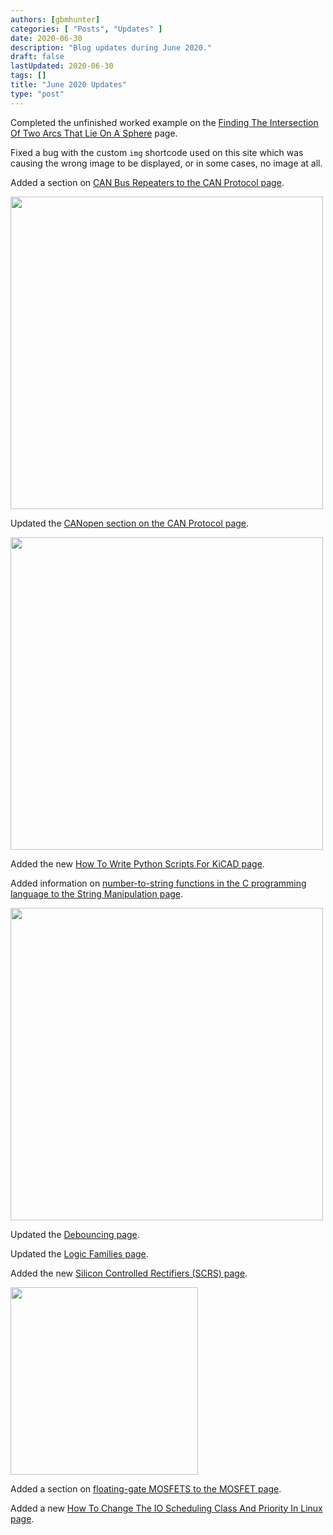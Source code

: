 ```yaml
---
authors: [gbmhunter]
categories: [ "Posts", "Updates" ]
date: 2020-06-30
description: "Blog updates during June 2020."
draft: false
lastUpdated: 2020-06-30
tags: []
title: "June 2020 Updates"
type: "post"
---
```



Completed the unfinished worked example on the [Finding The Intersection Of Two Arcs That Lie On A Sphere](/mathematics/geometry/spherical-geometry/finding-the-intersection-of-two-arcs-that-lie-on-a-sphere) page.

Fixed a bug with the custom `img` shortcode used on this site which was causing the wrong image to be displayed, or in some cases, no image at all.

Added a section on [CAN Bus Repeaters to the CAN Protocol page](/electronics/communication-protocols/can-protocol#can-bus-repeaters).


<Image src={img_iso_11898_2_can_bus_repeater} width="500px"></Image>

Updated the [CANopen section on the CAN Protocol page](/electronics/communication-protocols/can-protocol#canopen).


<Image src={img_can_open_logo} width="500px"></Image>

Added the new [How To Write Python Scripts For KiCAD page](/electronics/general/kicad/how-to-write-python-scripts-for-kicad).

Added information on [number-to-string functions in the C programming language to the String Manipulation page](/programming/languages/c/string-manipulation-in-c/).


<Image src={c_string_manipulation_itoa_section_screenshot} width="500px"></Image>

Updated the [Debouncing page](/electronics/circuit-design/debouncing).

Updated the [Logic Families page](/electronics/circuit-design/logic-families).

Added the new [Silicon Controlled Rectifiers (SCRS) page](/electronics/components/transistors/silicon-controlled-rectifiers-scrs).


<Image src={img_scr_pn_junction_diagram} width="300px"></Image>

Added a section on [floating-gate MOSFETS to the MOSFET page](/electronics/components/transistors/mosfets#floating-gate-mosfets).

Added a new [How To Change The IO Scheduling Class And Priority In Linux page](/programming/operating-systems/linux/how-to-change-io-scheduling-class-and-priority-in-linux). 